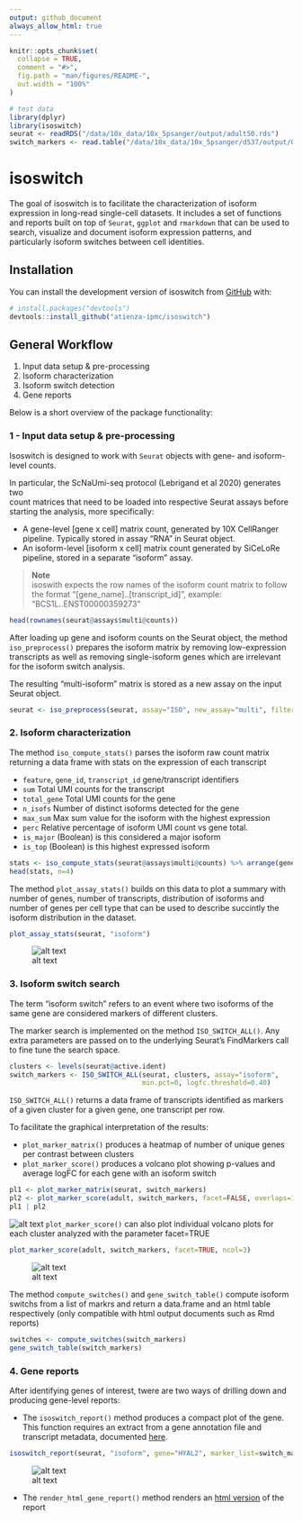 ```yaml
---
output: github_document
always_allow_html: true
---
```


<!-- README.md is generated from README.Rmd. Please edit that file -->

```r
knitr::opts_chunk$set(
  collapse = TRUE,
  comment = "#>",
  fig.path = "man/figures/README-",
  out.width = "100%"
)

# test data
library(dplyr)
library(isoswitch)
seurat <- readRDS("/data/10x_data/10x_5psanger/output/adult50.rds")
switch_markers <- read.table("/data/10x_data/10x_5psanger/d537/output/06-isoswitch_markers_meta.csv", sep=",")

```

# isoswitch

<!-- badges: start -->
<!-- badges: end -->

The goal of isoswitch is to facilitate the characterization of isoform expression
in long-read single-cell datasets. It includes a set of functions and reports 
built on top of `Seurat`, `ggplot` and `rmarkdown` that can be used to search, 
visualize and document isoform expression patterns, and particularly isoform 
switches between cell identities.

## Installation

You can install the development version of isoswitch from [GitHub](https://github.com/) with:

``` r
# install.packages("devtools")
devtools::install_github("atienza-ipmc/isoswitch")
```

## General Workflow 

1. Input data setup & pre-processing
2. Isoform characterization
3. Isoform switch detection
4. Gene reports

Below is a short overview of the package functionality:

### 1 - Input data setup & pre-processing

Isoswitch is designed to work with `Seurat` objects with gene- and isoform-level counts.   

In particular, the ScNaUmi-seq protocol (Lebrigand et al 2020) generates two  
count matrices that need to be loaded into respective Seurat assays before starting
the analysis, more specifically:

- A gene-level [gene x cell] matrix count, generated by 10X CellRanger pipeline. Typically stored in assay "RNA" in Seurat object.
- An isoform-level [isoform x cell] matrix count generated by SiCeLoRe pipeline, stored in a separate "isoform" assay.

> **Note**    
> isoswith expects the row names of the isoform count matrix to follow the format "[gene_name]..[transcript_id]", example: "BCS1L..ENST00000359273"

```r
head(rownames(seurat@assays$multi@counts))
```

After loading up gene and isoform counts on the Seurat object, the method `iso_preprocess()` 
prepares the isoform matrix by removing low-expression transcripts as well as removing 
single-isoform genes which are irrelevant for the isoform switch analysis. 

The resulting "multi-isoform" matrix is stored as a new assay on the input Seurat object.


```r
seurat <- iso_preprocess(seurat, assay="ISO", new_assay="multi", filter_threshold=5)
```
 


### 2. Isoform characterization

The method `iso_compute_stats()` parses the isoform raw count matrix returning
a data frame with stats on the expression of each transcript 

* `feature`, `gene_id`, `transcript_id` gene/transcript identifiers
* `sum` Total UMI counts for the transcript
* `total_gene` Total UMI counts for the gene
* `n_isofs` Number of distinct isoforms detected for the gene
* `max_sum` Max sum value for the isoform with the highest expression
* `perc` Relative percentage of isoform UMI count vs gene total.
* `is_major` (Boolean) is this considered a major isoform
* `is_top` (Boolean) is this highest expressed isoform

```r
stats <- iso_compute_stats(seurat@assays$multi@counts) %>% arrange(gene_id)
head(stats, n=4)
```

The method `plot_assay_stats()` builds on this data to plot a summary with number
of genes, number of transcripts, distribution of isoforms and number of genes per 
cell type that can be used to describe succintly the isoform distribution in the 
dataset.

```r
plot_assay_stats(seurat, "isoform")
```

![alt text](./man/figures/Fig4_isosummary.png)

### 3. Isoform switch search

The term “isoform switch” refers to an event where two isoforms of the same gene
are considered markers of different clusters. 

The marker search is implemented on the method `ISO_SWITCH_ALL()`. Any extra
parameters are passed on to the underlying Seurat's FindMarkers call to fine tune
the search space.

```r
clusters <- levels(seurat@active.ident)
switch_markers <- ISO_SWITCH_ALL(seurat, clusters, assay="isoform", 
                                 min.pct=0, logfc.threshold=0.40)
```

`ISO_SWITCH_ALL()` returns a data frame of transcripts identified as markers of 
a given cluster for a given gene, one transcript per row. 

To facilitate the graphical interpretation of the results:

* `plot_marker_matrix()` produces a heatmap of number of unique genes per contrast between clusters   
* `plot_marker_score()` produces a volcano plot showing p-values and average logFC for each gene with an isoform switch   

```r
pl1 <- plot_marker_matrix(seurat, switch_markers) 
pl2 <- plot_marker_score(adult, switch_markers, facet=FALSE, overlaps=16)
pl1 | pl2 
```
 ![alt text](./man/figures/Fig7_isoswitch.png)
`plot_marker_score()` can also plot individual volcano plots for each cluster 
analyzed with the parameter facet=TRUE

```r
plot_marker_score(adult, switch_markers, facet=TRUE, ncol=3)
```

![alt text](./man/figures/Fig7_facet.png)


The method `compute_switches()` and  `gene_switch_table()` compute isoform 
switchs from a list of markrs and return a data.frame and an html table respectively 
(only compatible with html output documents such as Rmd reports)

```r
switches <- compute_switches(switch_markers)
gene_switch_table(switch_markers)
```


### 4. Gene reports


After identifying genes of interest, twere are two ways of drilling down and 
producing gene-level reports:

* The `isoswitch_report()` method produces a compact plot of the gene. This function
requires an extract from a gene annotation file and transcript metadata, documented [here](./README_metadata.Rmd).

```r
isoswitch_report(seurat, "isoform", gene="HYAL2", marker_list=switch_markers, gtf_df, transcript_metadata) 
```
 ![alt text](./man/figures/Fig7_hyal2.png)


* The `render_html_gene_report()` method renders an [html version](https://www.isomics.eu/reports/fetal/genes/C3_CD36.nb.html) of the report




